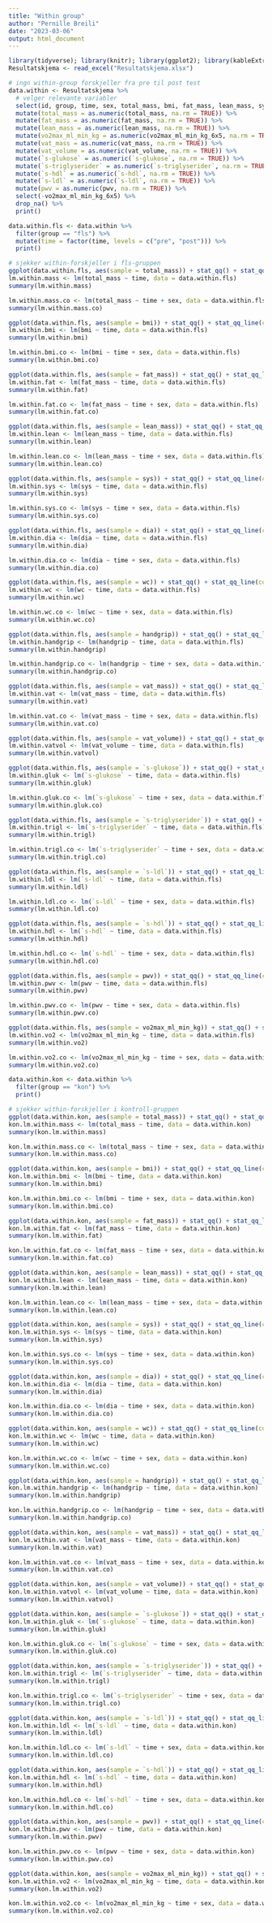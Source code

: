 ```yaml
---
title: "Within group"
author: "Pernille Breili"
date: "2023-03-06"
output: html_document
---
```


```r
library(tidyverse); library(knitr); library(ggplot2); library(kableExtra); library(readxl); library(dplyr); library(flextable); library(pbkrtest); library(broom); library(rstatix)
Resultatskjema <- read_excel("Resultatskjema.xlsx")

# ingn within-group forskjeller fra pre til post test
data.within <- Resultatskjema %>%
  # velger relevante variabler
  select(id, group, time, sex, total_mass, bmi, fat_mass, lean_mass, sys, dia, wc, handgrip, vo2max_ml_min_kg_6x5, vat_mass, vat_volume, `s-glukose`, `s-triglyserider`, `s-hdl`, `s-ldl`, pwv) %>%
  mutate(total_mass = as.numeric(total_mass, na.rm = TRUE)) %>%
  mutate(fat_mass = as.numeric(fat_mass, na.rm = TRUE)) %>%
  mutate(lean_mass = as.numeric(lean_mass, na.rm = TRUE)) %>%
  mutate(vo2max_ml_min_kg = as.numeric(vo2max_ml_min_kg_6x5, na.rm = TRUE)) %>%
  mutate(vat_mass = as.numeric(vat_mass, na.rm = TRUE)) %>%
  mutate(vat_volume = as.numeric(vat_volume, na.rm = TRUE)) %>%
  mutate(`s-glukose` = as.numeric(`s-glukose`, na.rm = TRUE)) %>%
  mutate(`s-triglyserider` = as.numeric(`s-triglyserider`, na.rm = TRUE)) %>%
  mutate(`s-hdl` = as.numeric(`s-hdl`, na.rm = TRUE)) %>%
  mutate(`s-ldl` = as.numeric(`s-ldl`, na.rm = TRUE)) %>%
  mutate(pwv = as.numeric(pwv, na.rm = TRUE)) %>%
  select(-vo2max_ml_min_kg_6x5) %>%
  drop_na() %>%
  print()

data.within.fls <- data.within %>%
  filter(group == "fls") %>%
  mutate(time = factor(time, levels = c("pre", "post"))) %>%
  print()

# sjekker within-forskjeller i fls-gruppen
ggplot(data.within.fls, aes(sample = total_mass)) + stat_qq() + stat_qq_line(col = "red")
lm.within.mass <- lm(total_mass ~ time, data = data.within.fls)
summary(lm.within.mass)

lm.within.mass.co <- lm(total_mass ~ time + sex, data = data.within.fls)
summary(lm.within.mass.co)

ggplot(data.within.fls, aes(sample = bmi)) + stat_qq() + stat_qq_line(col = "red")
lm.within.bmi <- lm(bmi ~ time, data = data.within.fls)
summary(lm.within.bmi)

lm.within.bmi.co <- lm(bmi ~ time + sex, data = data.within.fls)
summary(lm.within.bmi.co)

ggplot(data.within.fls, aes(sample = fat_mass)) + stat_qq() + stat_qq_line(col = "red")
lm.within.fat <- lm(fat_mass ~ time, data = data.within.fls)
summary(lm.within.fat)

lm.within.fat.co <- lm(fat_mass ~ time + sex, data = data.within.fls)
summary(lm.within.fat.co)

ggplot(data.within.fls, aes(sample = lean_mass)) + stat_qq() + stat_qq_line(col = "red")
lm.within.lean <- lm(lean_mass ~ time, data = data.within.fls)
summary(lm.within.lean)

lm.within.lean.co <- lm(lean_mass ~ time + sex, data = data.within.fls)
summary(lm.within.lean.co)

ggplot(data.within.fls, aes(sample = sys)) + stat_qq() + stat_qq_line(col = "red")
lm.within.sys <- lm(sys ~ time, data = data.within.fls)
summary(lm.within.sys)

lm.within.sys.co <- lm(sys ~ time + sex, data = data.within.fls)
summary(lm.within.sys.co)

ggplot(data.within.fls, aes(sample = dia)) + stat_qq() + stat_qq_line(col = "red")
lm.within.dia <- lm(dia ~ time, data = data.within.fls)
summary(lm.within.dia)

lm.within.dia.co <- lm(dia ~ time + sex, data = data.within.fls)
summary(lm.within.dia.co)

ggplot(data.within.fls, aes(sample = wc)) + stat_qq() + stat_qq_line(col = "red")
lm.within.wc <- lm(wc ~ time, data = data.within.fls)
summary(lm.within.wc)

lm.within.wc.co <- lm(wc ~ time + sex, data = data.within.fls)
summary(lm.within.wc.co)

ggplot(data.within.fls, aes(sample = handgrip)) + stat_qq() + stat_qq_line(col = "red")
lm.within.handgrip <- lm(handgrip ~ time, data = data.within.fls)
summary(lm.within.handgrip)

lm.within.handgrip.co <- lm(handgrip ~ time + sex, data = data.within.fls)
summary(lm.within.handgrip.co)

ggplot(data.within.fls, aes(sample = vat_mass)) + stat_qq() + stat_qq_line(col = "red")
lm.within.vat <- lm(vat_mass ~ time, data = data.within.fls)
summary(lm.within.vat)

lm.within.vat.co <- lm(vat_mass ~ time + sex, data = data.within.fls)
summary(lm.within.vat.co)

ggplot(data.within.fls, aes(sample = vat_volume)) + stat_qq() + stat_qq_line(col = "red")
lm.within.vatvol <- lm(vat_volume ~ time, data = data.within.fls)
summary(lm.within.vatvol)

ggplot(data.within.fls, aes(sample = `s-glukose`)) + stat_qq() + stat_qq_line(col = "red")
lm.within.gluk <- lm(`s-glukose` ~ time, data = data.within.fls)
summary(lm.within.gluk)

lm.within.gluk.co <- lm(`s-glukose` ~ time + sex, data = data.within.fls)
summary(lm.within.gluk.co)

ggplot(data.within.fls, aes(sample = `s-triglyserider`)) + stat_qq() + stat_qq_line(col = "red")
lm.within.trigl <- lm(`s-triglyserider` ~ time, data = data.within.fls)
summary(lm.within.trigl)

lm.within.trigl.co <- lm(`s-triglyserider` ~ time + sex, data = data.within.fls)
summary(lm.within.trigl.co)

ggplot(data.within.fls, aes(sample = `s-ldl`)) + stat_qq() + stat_qq_line(col = "red")
lm.within.ldl <- lm(`s-ldl` ~ time, data = data.within.fls)
summary(lm.within.ldl)

lm.within.ldl.co <- lm(`s-ldl` ~ time + sex, data = data.within.fls)
summary(lm.within.ldl.co)

ggplot(data.within.fls, aes(sample = `s-hdl`)) + stat_qq() + stat_qq_line(col = "red")
lm.within.hdl <- lm(`s-hdl` ~ time, data = data.within.fls)
summary(lm.within.hdl)

lm.within.hdl.co <- lm(`s-hdl` ~ time + sex, data = data.within.fls)
summary(lm.within.hdl.co)

ggplot(data.within.fls, aes(sample = pwv)) + stat_qq() + stat_qq_line(col = "red")
lm.within.pwv <- lm(pwv ~ time, data = data.within.fls)
summary(lm.within.pwv)

lm.within.pwv.co <- lm(pwv ~ time + sex, data = data.within.fls)
summary(lm.within.pwv.co)

ggplot(data.within.fls, aes(sample = vo2max_ml_min_kg)) + stat_qq() + stat_qq_line(col = "red")
lm.within.vo2 <- lm(vo2max_ml_min_kg ~ time, data = data.within.fls)
summary(lm.within.vo2)

lm.within.vo2.co <- lm(vo2max_ml_min_kg ~ time + sex, data = data.within.fls)
summary(lm.within.vo2.co)

data.within.kon <- data.within %>%
  filter(group == "kon") %>%
  print()

# sjekker within-forskjeller i kontroll-gruppen
ggplot(data.within.kon, aes(sample = total_mass)) + stat_qq() + stat_qq_line(col = "red")
kon.lm.within.mass <- lm(total_mass ~ time, data = data.within.kon)
summary(kon.lm.within.mass)

kon.lm.within.mass.co <- lm(total_mass ~ time + sex, data = data.within.kon)
summary(kon.lm.within.mass.co)

ggplot(data.within.kon, aes(sample = bmi)) + stat_qq() + stat_qq_line(col = "red")
kon.lm.within.bmi <- lm(bmi ~ time, data = data.within.kon)
summary(kon.lm.within.bmi)

kon.lm.within.bmi.co <- lm(bmi ~ time + sex, data = data.within.kon)
summary(kon.lm.within.bmi.co)

ggplot(data.within.kon, aes(sample = fat_mass)) + stat_qq() + stat_qq_line(col = "red")
kon.lm.within.fat <- lm(fat_mass ~ time, data = data.within.kon)
summary(kon.lm.within.fat)

kon.lm.within.fat.co <- lm(fat_mass ~ time + sex, data = data.within.kon)
summary(kon.lm.within.fat.co)

ggplot(data.within.kon, aes(sample = lean_mass)) + stat_qq() + stat_qq_line(col = "red")
kon.lm.within.lean <- lm(lean_mass ~ time, data = data.within.kon)
summary(kon.lm.within.lean)

kon.lm.within.lean.co <- lm(lean_mass ~ time + sex, data = data.within.kon)
summary(kon.lm.within.lean.co)

ggplot(data.within.kon, aes(sample = sys)) + stat_qq() + stat_qq_line(col = "red")
kon.lm.within.sys <- lm(sys ~ time, data = data.within.kon)
summary(kon.lm.within.sys)

kon.lm.within.sys.co <- lm(sys ~ time + sex, data = data.within.kon)
summary(kon.lm.within.sys.co)

ggplot(data.within.kon, aes(sample = dia)) + stat_qq() + stat_qq_line(col = "red")
kon.lm.within.dia <- lm(dia ~ time, data = data.within.kon)
summary(kon.lm.within.dia)

kon.lm.within.dia.co <- lm(dia ~ time + sex, data = data.within.kon)
summary(kon.lm.within.dia.co)

ggplot(data.within.kon, aes(sample = wc)) + stat_qq() + stat_qq_line(col = "red")
kon.lm.within.wc <- lm(wc ~ time, data = data.within.kon)
summary(kon.lm.within.wc)

kon.lm.within.wc.co <- lm(wc ~ time + sex, data = data.within.kon)
summary(kon.lm.within.wc.co)

ggplot(data.within.kon, aes(sample = handgrip)) + stat_qq() + stat_qq_line(col = "red")
kon.lm.within.handgrip <- lm(handgrip ~ time, data = data.within.kon)
summary(kon.lm.within.handgrip)

kon.lm.within.handgrip.co <- lm(handgrip ~ time + sex, data = data.within.kon)
summary(kon.lm.within.handgrip.co)

ggplot(data.within.kon, aes(sample = vat_mass)) + stat_qq() + stat_qq_line(col = "red")
kon.lm.within.vat <- lm(vat_mass ~ time, data = data.within.kon)
summary(kon.lm.within.vat)

kon.lm.within.vat.co <- lm(vat_mass ~ time + sex, data = data.within.kon)
summary(kon.lm.within.vat.co)

ggplot(data.within.kon, aes(sample = vat_volume)) + stat_qq() + stat_qq_line(col = "red")
kon.lm.within.vatvol <- lm(vat_volume ~ time, data = data.within.kon)
summary(kon.lm.within.vatvol)

ggplot(data.within.kon, aes(sample = `s-glukose`)) + stat_qq() + stat_qq_line(col = "red")
kon.lm.within.gluk <- lm(`s-glukose` ~ time, data = data.within.kon)
summary(kon.lm.within.gluk)

kon.lm.within.gluk.co <- lm(`s-glukose` ~ time + sex, data = data.within.kon)
summary(kon.lm.within.gluk.co)

ggplot(data.within.kon, aes(sample = `s-triglyserider`)) + stat_qq() + stat_qq_line(col = "red")
kon.lm.within.trigl <- lm(`s-triglyserider` ~ time, data = data.within.kon)
summary(kon.lm.within.trigl)

kon.lm.within.trigl.co <- lm(`s-triglyserider` ~ time + sex, data = data.within.kon)
summary(kon.lm.within.trigl.co)

ggplot(data.within.kon, aes(sample = `s-ldl`)) + stat_qq() + stat_qq_line(col = "red")
kon.lm.within.ldl <- lm(`s-ldl` ~ time, data = data.within.kon)
summary(kon.lm.within.ldl)

kon.lm.within.ldl.co <- lm(`s-ldl` ~ time + sex, data = data.within.kon)
summary(kon.lm.within.ldl.co)

ggplot(data.within.kon, aes(sample = `s-hdl`)) + stat_qq() + stat_qq_line(col = "red")
kon.lm.within.hdl <- lm(`s-hdl` ~ time, data = data.within.kon)
summary(kon.lm.within.hdl)

kon.lm.within.hdl.co <- lm(`s-hdl` ~ time + sex, data = data.within.kon)
summary(kon.lm.within.hdl.co)

ggplot(data.within.kon, aes(sample = pwv)) + stat_qq() + stat_qq_line(col = "red")
kon.lm.within.pwv <- lm(pwv ~ time, data = data.within.kon)
summary(kon.lm.within.pwv)

kon.lm.within.pwv.co <- lm(pwv ~ time + sex, data = data.within.kon)
summary(kon.lm.within.pwv.co)

ggplot(data.within.kon, aes(sample = vo2max_ml_min_kg)) + stat_qq() + stat_qq_line(col = "red")
kon.lm.within.vo2 <- lm(vo2max_ml_min_kg ~ time, data = data.within.kon)
summary(kon.lm.within.vo2)

kon.lm.within.vo2.co <- lm(vo2max_ml_min_kg ~ time + sex, data = data.within.kon)
summary(kon.lm.within.vo2.co)
```



